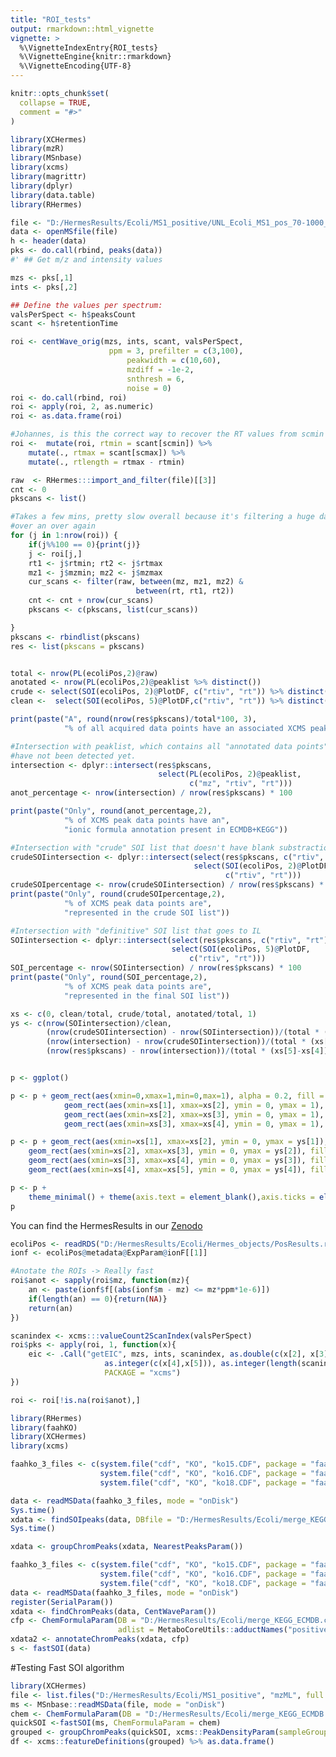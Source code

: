 ```yaml
---
title: "ROI_tests"
output: rmarkdown::html_vignette
vignette: >
  %\VignetteIndexEntry{ROI_tests}
  %\VignetteEngine{knitr::rmarkdown}
  %\VignetteEncoding{UTF-8}
---
```


```r
knitr::opts_chunk$set(
  collapse = TRUE,
  comment = "#>"
)
```

```r
library(XCHermes)
library(mzR)
library(MSnbase)
library(xcms)
library(magrittr)
library(dplyr)
library(data.table)
library(RHermes)
```

```r
file <- "D:/HermesResults/Ecoli/MS1_positive/UNL_Ecoli_MS1_pos_70-1000_01.mzML"
data <- openMSfile(file)
h <- header(data)
pks <- do.call(rbind, peaks(data))
#' ## Get m/z and intensity values

mzs <- pks[,1]
ints <- pks[,2]

## Define the values per spectrum:
valsPerSpect <- h$peaksCount
scant <- h$retentionTime

roi <- centWave_orig(mzs, ints, scant, valsPerSpect,
                      ppm = 3, prefilter = c(3,100),
                          peakwidth = c(10,60),
                          mzdiff = -1e-2,
                          snthresh = 6,
                          noise = 0)
roi <- do.call(rbind, roi)
roi <- apply(roi, 2, as.numeric)
roi <- as.data.frame(roi)

#Johannes, is this the correct way to recover the RT values from scmin and scmax?
roi <-  mutate(roi, rtmin = scant[scmin]) %>%
    mutate(., rtmax = scant[scmax]) %>%
    mutate(., rtlength = rtmax - rtmin)
```



```r
raw  <- RHermes:::import_and_filter(file)[[3]]
cnt <- 0
pkscans <- list()

#Takes a few mins, pretty slow overall because it's filtering a huge dataframe
#over an over again
for (j in 1:nrow(roi)) {
    if(j%%100 == 0){print(j)}
    j <- roi[j,]
    rt1 <- j$rtmin; rt2 <- j$rtmax
    mz1 <- j$mzmin; mz2 <- j$mzmax
    cur_scans <- filter(raw, between(mz, mz1, mz2) &
                            between(rt, rt1, rt2))
    cnt <- cnt + nrow(cur_scans)
    pkscans <- c(pkscans, list(cur_scans))

}
pkscans <- rbindlist(pkscans)
res <- list(pkscans = pkscans)


total <- nrow(PL(ecoliPos,2)@raw)
anotated <- nrow(PL(ecoliPos,2)@peaklist %>% distinct())
crude <- select(SOI(ecoliPos, 2)@PlotDF, c("rtiv", "rt")) %>% distinct() %>% nrow()
clean <-  select(SOI(ecoliPos, 5)@PlotDF,c("rtiv", "rt")) %>% distinct() %>% nrow()

print(paste("A", round(nrow(res$pkscans)/total*100, 3),
            "% of all acquired data points have an associated XCMS peak"))

#Intersection with peaklist, which contains all "annotated data points" but where SOI
#have not been detected yet.
intersection <- dplyr::intersect(res$pkscans,
                                 select(PL(ecoliPos, 2)@peaklist,
                                        c("mz", "rtiv", "rt")))
anot_percentage <- nrow(intersection) / nrow(res$pkscans) * 100

print(paste("Only", round(anot_percentage,2),
            "% of XCMS peak data points have an",
            "ionic formula annotation present in ECMDB+KEGG"))

#Intersection with "crude" SOI list that doesn't have blank substraction, refining, etc.
crudeSOIintersection <- dplyr::intersect(select(res$pkscans, c("rtiv", "rt")),
                                         select(SOI(ecoliPos, 2)@PlotDF,
                                                c("rtiv", "rt")))
crudeSOIpercentage <- nrow(crudeSOIintersection) / nrow(res$pkscans) * 100
print(paste("Only", round(crudeSOIpercentage,2),
            "% of XCMS peak data points are",
            "represented in the crude SOI list"))

#Intersection with "definitive" SOI list that goes to IL
SOIintersection <- dplyr::intersect(select(res$pkscans, c("rtiv", "rt")),
                                    select(SOI(ecoliPos, 5)@PlotDF,
                                        c("rtiv", "rt")))
SOI_percentage <- nrow(SOIintersection) / nrow(res$pkscans) * 100
print(paste("Only", round(SOI_percentage,2),
            "% of XCMS peak data points are",
            "represented in the final SOI list"))

xs <- c(0, clean/total, crude/total, anotated/total, 1)
ys <- c(nrow(SOIintersection)/clean,
        (nrow(crudeSOIintersection) - nrow(SOIintersection))/(total * (xs[3]-xs[2])),
        (nrow(intersection) - nrow(crudeSOIintersection))/(total * (xs[4]-xs[3])),
        (nrow(res$pkscans) - nrow(intersection))/(total * (xs[5]-xs[4])))


p <- ggplot() 

p <- p + geom_rect(aes(xmin=0,xmax=1,min=0,max=1), alpha = 0.2, fill = "grey90") +
            geom_rect(aes(xmin=xs[1], xmax=xs[2], ymin = 0, ymax = 1), fill = "darkred", alpha = 0.5) +
            geom_rect(aes(xmin=xs[2], xmax=xs[3], ymin = 0, ymax = 1), fill = "red", alpha = 0.5) +
            geom_rect(aes(xmin=xs[3], xmax=xs[4], ymin = 0, ymax = 1), fill = "pink", alpha = 0.5)

p <- p + geom_rect(aes(xmin=xs[1], xmax=xs[2], ymin = 0, ymax = ys[1]), fill = "blue", alpha = 0.3) +
    geom_rect(aes(xmin=xs[2], xmax=xs[3], ymin = 0, ymax = ys[2]), fill = "blue", alpha = 0.3) +
    geom_rect(aes(xmin=xs[3], xmax=xs[4], ymin = 0, ymax = ys[3]), fill = "blue", alpha = 0.3) +
    geom_rect(aes(xmin=xs[4], xmax=xs[5], ymin = 0, ymax = ys[4]), fill = "blue", alpha = 0.3)

p <- p +
    theme_minimal() + theme(axis.text = element_blank(),axis.ticks = element_blank(), panel.grid = element_blank())
p
```

You can find the HermesResults in our
[Zenodo](https://zenodo.org/record/4581662) 

```r
ecoliPos <- readRDS("D:/HermesResults/Ecoli/Hermes_objects/PosResults.rds")
ionf <- ecoliPos@metadata@ExpParam@ionF[[1]]

#Anotate the ROIs -> Really fast
roi$anot <- sapply(roi$mz, function(mz){
    an <- paste(ionf$f[(abs(ionf$m - mz) <= mz*ppm*1e-6)])
    if(length(an) == 0){return(NA)}
    return(an)
})

scanindex <- xcms:::valueCount2ScanIndex(valsPerSpect)
roi$pks <- apply(roi, 1, function(x){
    eic <- .Call("getEIC", mzs, ints, scanindex, as.double(c(x[2], x[3])),
                     as.integer(c(x[4],x[5])), as.integer(length(scanindex)),
                     PACKAGE = "xcms") 
})

roi <- roi[!is.na(roi$anot),]
```

```r
library(RHermes)
library(faahKO)
library(XCHermes)
library(xcms)

faahko_3_files <- c(system.file("cdf", "KO", "ko15.CDF", package = "faahKO"),
                    system.file("cdf", "KO", "ko16.CDF", package = "faahKO"),
                    system.file("cdf", "KO", "ko18.CDF", package = "faahKO"))

data <- readMSData(faahko_3_files, mode = "onDisk")
Sys.time()
xdata <- findSOIpeaks(data, DBfile = "D:/HermesResults/Ecoli/merge_KEGG_ECMDB.csv")
Sys.time()

xdata <- groupChromPeaks(xdata, NearestPeaksParam())
```

```r
faahko_3_files <- c(system.file("cdf", "KO", "ko15.CDF", package = "faahKO"),
                    system.file("cdf", "KO", "ko16.CDF", package = "faahKO"),
                    system.file("cdf", "KO", "ko18.CDF", package = "faahKO"))
data <- readMSData(faahko_3_files, mode = "onDisk")
register(SerialParam())
xdata <- findChromPeaks(data, CentWaveParam())
cfp <- ChemFormulaParam(DB = "D:/HermesResults/Ecoli/merge_KEGG_ECMDB.csv",
                        adlist = MetaboCoreUtils::adductNames("positive"))
xdata2 <- annotateChromPeaks(xdata, cfp)
s <- fastSOI(data)

```



#Testing Fast SOI algorithm

```r
library(XCHermes)
file <- list.files("D:/HermesResults/Ecoli/MS1_positive", "mzML", full.names = T)
ms <- MSnbase::readMSData(file, mode = "onDisk")
chem <- ChemFormulaParam(DB = "D:/HermesResults/Ecoli/merge_KEGG_ECMDB.csv", ppm = 3)
quickSOI <-fastSOI(ms, ChemFormulaParam = chem)
grouped <- groupChromPeaks(quickSOI, xcms::PeakDensityParam(sampleGroups = c(1,1,1,1,2,2,3,3,3,3), binSize = 0.005, bw = 1))
df <- xcms::featureDefinitions(grouped) %>% as.data.frame()
```

